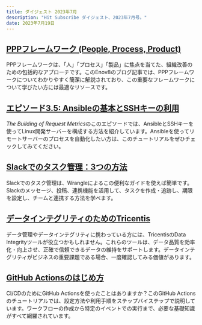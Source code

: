 ```yaml
---
title: ダイジェスト 2023年7月
description: "Hit Subscribe ダイジェスト、2023年7月号。"
date: 2023年7月19日
---
```


## [PPPフレームワーク (People, Process, Product)](https://www.enov8.com/blog/the-ppp-people-process-product-framework)
PPPフレームワークは、「人」「プロセス」「製品」に焦点を当てた、組織改善のための包括的なアプローチです。このEnov8のブログ記事では、PPPフレームワークについてわかりやすく簡潔に解説されており、この重要なフレームワークについて学びたい方には最適なリソースです。

## [エピソード3.5: Ansibleの基本とSSHキーの利用](https://requestmetrics.com/building/episode-3_5-basic-ansible-with-ssh-keys)
*The Building of Request Metrics*のこのエピソードでは、AnsibleとSSHキーを使ってLinux開発サーバーを構成する方法を紹介しています。Ansibleを使ってリモートサーバーのプロセスを自動化したい方は、このチュートリアルをぜひチェックしてみてください。

## [Slackでのタスク管理：3つの方法](https://www.wrangle.io/post/task-management-in-slack-3-ways-you-can-do-it)
Slackでのタスク管理は、Wrangleによるこの便利なガイドを使えば簡単です。Slackのメッセージ、投稿、連携機能を活用して、タスクを作成・追跡し、期限を設定し、チームと連携する方法を学べます。

## [データインテグリティのためのTricentis](https://www.tricentis.com/learn/data-integrity)
データ管理やデータインテグリティに携わっている方には、TricentisのData Integrityツールが役立つかもしれません。これらのツールは、データ品質を効率化・向上させ、正確で信頼できるデータの維持をサポートします。データインテグリティがビジネスの重要課題である場合、一度確認してみる価値があります。

## [GitHub Actionsのはじめ方](https://www.architect.io/blog/2023-01-12/github-actions-tutorial)
CI/CDのためにGitHub Actionsを使ったことはありますか？このGitHub Actionsのチュートリアルでは、設定方法や利用手順をステップバイステップで説明しています。ワークフローの作成から特定のイベントでの実行まで、必要な基礎知識がすべて網羅されています。
